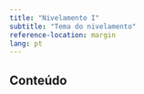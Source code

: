 ```yaml
---
title: "Nivelamento I"
subtitle: "Tema do nivelamento" 
reference-location: margin
lang: pt
---
```


## Conteúdo

